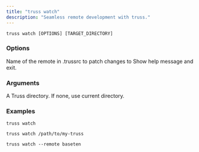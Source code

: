 ```yaml
---
title: "truss watch"
description: "Seamless remote development with truss."
---
```


```
truss watch [OPTIONS] [TARGET_DIRECTORY]
```

### Options

<ParamField body="--remote" type="TEXT">
Name of the remote in .trussrc to patch changes to
</ParamField>

<ParamField body="--help">
Show help message and exit.
</ParamField>

### Arguments

<ParamField body="TARGET_DIRECTORY" type="Optional">
A Truss directory. If none, use current directory.
</ParamField>


### Examples

```
truss watch
```

```
truss watch /path/to/my-truss
```

```
truss watch --remote baseten
```
